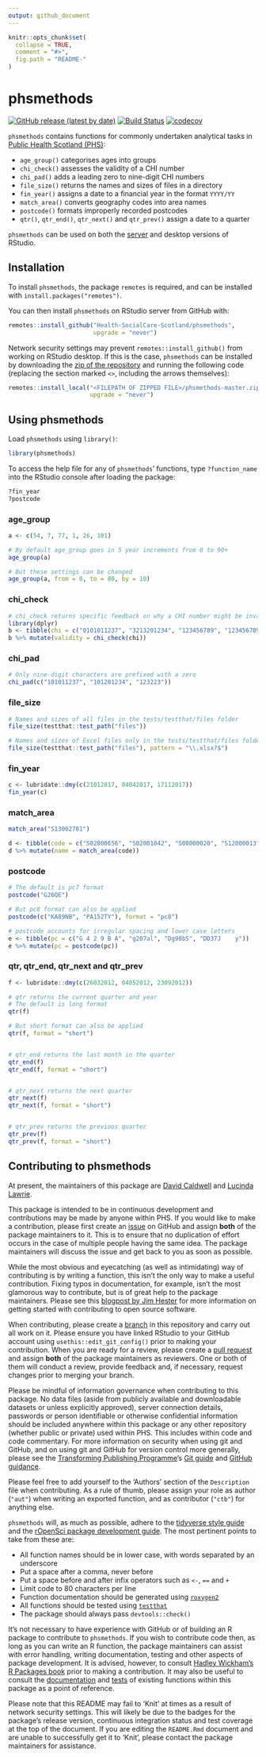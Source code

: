 ```yaml
---
output: github_document
---
```


<!-- README.md is generated from README.Rmd. Please edit that file -->

```r
knitr::opts_chunk$set(
  collapse = TRUE,
  comment = "#>",
  fig.path = "README-"
)
```

# phsmethods

[![GitHub release (latest by date)](https://img.shields.io/github/v/release/Health-SocialCare-Scotland/phsmethods)](https://github.com/Health-SocialCare-Scotland/phsmethods/releases/latest)
[![Build Status](https://travis-ci.com/Health-SocialCare-Scotland/phsmethods.svg?branch=master)](https://travis-ci.com/Health-SocialCare-Scotland/phsmethods)
[![codecov](https://codecov.io/gh/Health-SocialCare-Scotland/phsmethods/branch/master/graph/badge.svg)](https://codecov.io/gh/Health-SocialCare-Scotland/phsmethods)

`phsmethods` contains functions for commonly undertaken analytical tasks in [Public Health Scotland (PHS)](https://www.publichealthscotland.scot/):

- `age_group()` categorises ages into groups
- `chi_check()` assesses the validity of a CHI number
- `chi_pad()` adds a leading zero to nine-digit CHI numbers
- `file_size()` returns the names and sizes of files in a directory
- `fin_year()` assigns a date to a financial year in the format `YYYY/YY`
- `match_area()` converts geography codes into area names
- `postcode()` formats improperly recorded postcodes
- `qtr()`, `qtr_end()`, `qtr_next()` and `qtr_prev()` assign a date to a quarter

`phsmethods` can be used on both the [server](https://rstudio.nhsnss.scot.nhs.uk/) and desktop versions of RStudio.

## Installation

To install `phsmethods`, the package `remotes` is required, and can be installed with `install.packages("remotes")`.

You can then install `phsmethods` on RStudio server from GitHub with:

```r
remotes::install_github("Health-SocialCare-Scotland/phsmethods",
                        upgrade = "never")
```

Network security settings may prevent `remotes::install_github()` from working on RStudio desktop. If this is the case, `phsmethods` can be installed by downloading the [zip of the repository](https://github.com/Health-SocialCare-Scotland/phsmethods/archive/master.zip) and running the following code (replacing the section marked `<>`, including the arrows themselves):

```r
remotes::install_local("<FILEPATH OF ZIPPED FILE>/phsmethods-master.zip",
                       upgrade = "never")
```

## Using phsmethods

Load `phsmethods` using `library()`:

```r
library(phsmethods)
```

To access the help file for any of `phsmethods`' functions, type `?function_name` into the RStudio console after loading the package:

```r
?fin_year
?postcode
```

### age_group

```r
a <- c(54, 7, 77, 1, 26, 101)

# By default age_group goes in 5 year increments from 0 to 90+
age_group(a)

# But these settings can be changed
age_group(a, from = 0, to = 80, by = 10)
```

### chi_check

```r
# chi_check returns specific feedback on why a CHI number might be invalid
library(dplyr)
b <- tibble(chi = c("0101011237", "3213201234", "123456789", "12345678900", "010120123?"))
b %>% mutate(validity = chi_check(chi))
```

### chi_pad

```r
# Only nine-digit characters are prefixed with a zero
chi_pad(c("101011237", "101201234", "123223"))
```


### file_size

```r
# Names and sizes of all files in the tests/testthat/files folder
file_size(testthat::test_path("files"))

# Names and sizes of Excel files only in the tests/testthat/files folder
file_size(testthat::test_path("files"), pattern = "\\.xlsx?$")
```

### fin_year

```r
c <- lubridate::dmy(c(21012017, 04042017, 17112017))
fin_year(c)
```

### match_area

```r
match_area("S13002781")

d <- tibble(code = c("S02000656", "S02001042", "S08000020", "S12000013", "S13002605"))
d %>% mutate(name = match_area(code))
```

### postcode

```r
# The default is pc7 format
postcode("G26QE")

# But pc8 format can also be applied
postcode(c("KA89NB", "PA152TY"), format = "pc8")

# postcode accounts for irregular spacing and lower case letters
e <- tibble(pc = c("G 4 2 9 B A", "g207al", "Dg98bS", "DD37J    y"))
e %>% mutate(pc = postcode(pc))
```

### qtr, qtr_end, qtr_next and qtr_prev
```r
f <- lubridate::dmy(c(26032012, 04052012, 23092012))

# qtr returns the current quarter and year
# The default is long format
qtr(f)

# But short format can also be applied
qtr(f, format = "short")


# qtr_end returns the last month in the quarter
qtr_end(f)
qtr_end(f, format = "short")


# qtr_next returns the next quarter
qtr_next(f)
qtr_next(f, format = "short")


# qtr_prev returns the previous quarter
qtr_prev(f)
qtr_prev(f, format = "short")
```

## Contributing to phsmethods

At present, the maintainers of this package are [David Caldwell](https://github.com/davidc92) and [Lucinda Lawrie](https://github.com/lucindalawrie).

This package is intended to be in continuous development and contributions may be made by anyone within PHS. If you would like to make a contribution, please first create an [issue](https://github.com/Health-SocialCare-Scotland/phsmethods/issues) on GitHub and assign **both** of the package maintainers to it. This is to ensure that no duplication of effort occurs in the case of multiple people having the same idea. The package maintainers will discuss the issue and get back to you as soon as possible.

While the most obvious and eyecatching (as well as intimidating) way of contributing is by writing a function, this isn't the only way to make a useful contribution. Fixing typos in documentation, for example, isn't the most glamorous way to contribute, but is of great help to the package maintainers. Please see this [blogpost by Jim Hester](https://www.tidyverse.org/blog/2017/08/contributing/) for more information on getting started with contributing to open source software.

When contributing, please create a [branch](https://github.com/Health-SocialCare-Scotland/phsmethods/branches) in this repository and carry out all work on it. Please ensure you have linked RStudio to your GitHub account using `usethis::edit_git_config()` prior to making your contribution. When you are ready for a review, please create a [pull request](https://github.com/Health-SocialCare-Scotland/phsmethods/pulls) and assign **both** of the package maintainers as reviewers. One or both of them will conduct a review, provide feedback and, if necessary, request changes prior to merging your branch.

Please be mindful of information governance when contributing to this package. No data files (aside from publicly available and downloadable datasets or unless explicitly approved), server connection details, passwords or person identifiable or otherwise confidential information should be included anywhere within this package or any other repository (whether public or private) used within PHS. This includes within code and code commentary. For more information on security when using git and GitHub, and on using git and GitHub for version control more generally, please see the [Transforming Publishing Programme](https://www.isdscotland.org/Products-and-Services/Transforming-Publishing-Programme/)'s [Git guide](https://nhs-nss-transforming-publications.github.io/git-guide/) and [GitHub guidance](https://github.com/NHS-NSS-transforming-publications/GitHub-guidance).

Please feel free to add yourself to the 'Authors' section of the `Description` file when contributing. As a rule of thumb, please assign your role as author (`"aut"`) when writing an exported function, and as contributor (`"ctb"`) for anything else.

`phsmethods` will, as much as possible, adhere to the [tidyverse style guide](https://style.tidyverse.org/) and the [rOpenSci package development guide](https://devguide.ropensci.org/). The most pertinent points to take from these are:

- All function names should be in lower case, with words separated by an underscore
- Put a space after a comma, never before
- Put a space before and after infix operators such as `<-`, `==` and `+`
- Limit code to 80 characters per line
- Function documentation should be generated using [`roxygen2`](https://github.com/r-lib/roxygen2)
- All functions should be tested using [`testthat`](https://github.com/r-lib/testthat)
- The package should always pass `devtools::check()`

It's not necessary to have experience with GitHub or of building an R package to contribute to `phsmethods`. If you wish to contribute code then, as long as you can write an R function, the package maintainers can assist with error handling, writing documentation, testing and other aspects of package development. It is advised, however, to consult [Hadley Wickham's R Packages book](https://r-pkgs.org/) prior to making a contribution. It may also be useful to consult the [documentation](https://github.com/Health-SocialCare-Scotland/phsmethods/tree/master/R) and [tests](https://github.com/Health-SocialCare-Scotland/phsmethods/tree/master/tests/testthat) of existing functions within this package as a point of reference.

Please note that this README may fail to 'Knit' at times as a result of network security settings. This will likely be due to the badges for the package's release version, continuous integration status and test coverage at the top of the document. If you are editing the `README.Rmd` document and are unable to successfully get it to 'Knit', please contact the package maintainers for assistance.
